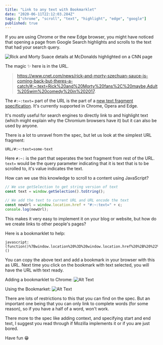 ```yaml
---
title: "Link to any text with Bookmarklet"
date: "2020-06-11T22:12:03.284Z"
tags: ["chrome", "scroll", "text", "highlight", "edge", "google"]
published: true
---
```


If you are using Chrome or the new Edge browser, you might have noticed that opening a page from Google Search highlights and scrolls to the text that had your search query.

![Rick and Morty Suace details at McDonalds highlighted on a CNN page](https://dev-to-uploads.s3.amazonaws.com/i/dbs0gergcmdug95gra4a.png)

The magic ✨ here is in the URL.

> https://www.cnet.com/news/rick-and-morty-szechuan-sauce-is-coming-back-but-theres-a-catch/#:~:text=Rick%20and%20Morty%20fans%2C%20maybe,Adult%20Swim%20comedy%20in%202017.

The `#:~:text=` part of the URL is the part of a [new text fragment specification](https://github.com/WICG/scroll-to-text-fragment). It's currently supported in Chrome, Opera and Edge.

It's mostly useful for search engines to directly link to and highlight text (which might explain why the Chromium browsers have it) but it can also be used by anyone.

There is a lot to unravel from the spec, but let us look at the simplest URL fragment:

```
URL/#:~:text=some-text
```

Here `#:~:` is the part that seperates the text fragment from rest of the URL. `text=` would be the query parameter indicating that it is text that is to be scrolled to, it's value indicates the text.

How can we use this knowledge to scroll to a content using JavaScript?

```javascript
// We use getSelection to get string version of text
const text = window.getSelection().toString();

// We add the text to current URL and URL encode the text
const newUrl = window.location.href + "#:~:text=" + c;
console.log(newUrl);
```

This makes it very easy to implement it on your blog or website, but how do we create links to other people's pages?

Here is a bookmarklet to help:

```
javascript:(function()%7Bwindow.location%20%3D%20window.location.href%20%2B%20%22%23%3A~%3Atext%3D%22%20%2B%20encodeURIComponent(window.getSelection().toString())%7D)()
```

You can copy the above text and add a bookmark in your browser with this as URL. Next time you click on the bookmark with text selected, you will have the URL with text ready.

Adding a bookmarklet to Chrome:
![Alt Text](https://dev-to-uploads.s3.amazonaws.com/i/3d0jkvwizmsx8hyzmfse.gif)

Using the Bookmarket:
![Alt Text](https://dev-to-uploads.s3.amazonaws.com/i/tqewr7i29xguw89l8wtz.gif)

There are lots of restrictions to this that you can find on the spec. But an important one being that you can only link to complete words (for some reason), so if you have a half of a word, won't work.

There more to the spec like adding context, and specifying start and end text, I suggest you read through if Mozilla implements it or if you are just bored.

Have fun 😁
